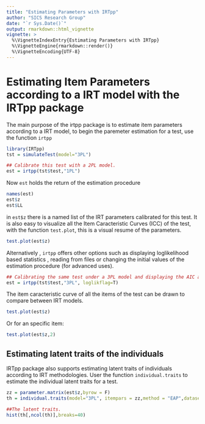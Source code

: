 ```yaml
---
title: "Estimating Parameters with IRTpp"
author: "SICS Research Group"
date: "`r Sys.Date()`"
output: rmarkdown::html_vignette
vignette: >
  %\VignetteIndexEntry{Estimating Parameters with IRTpp}
  %\VignetteEngine{rmarkdown::render()}
  %\VignetteEncoding{UTF-8}
---
```


Estimating Item Parameters according to a IRT model with the IRTpp package
========================================================



The main purpose of the irtpp package is to estimate item parameters according to a IRT model, 
to begin the paremeter estimation for a test, use the function `irtpp`

```r
library(IRTpp)
tst = simulateTest(model="3PL")

## Calibrate this test with a 2PL model.
est = irtpp(tst$test,"1PL")
```

Now `est` holds the return of the estimation procedure 

```r
names(est)
est$z
est$LL
```

in `est$z` there is a named list of the IRT parameters calibrated for this test. It is also easy to visualize all the Item Caracteristic Curves (ICC) of the test, with the function `test.plot`, this is a visual resume of the parameters.

```r
test.plot(est$z)
```

Alternatively , `irtpp` offers other options such as displaying loglikelihood based statistics , reading from files or changing the initial values of the estimation procedure (for advanced uses).

```r
## Calibrating the same test under a 3PL model and displaying the AIC and BIC statistics
est = irtpp(tst$test,"3PL", loglikflag=T)
```

The item caracteristic curve of all the items of the test can be drawn to compare between IRT models.

```r
test.plot(est$z)
```

Or for an specific item: 

```r
test.plot(est$z,2)
```

## Estimating latent traits of the individuals

IRTpp package also supports estimating latent traits of individuals according to IRT methodologies. User the function `individual.traits` to estimate the individual latent traits for a test.

```r
zz = parameter.matrix(est$z,byrow = F)
th = individual.traits(model="3PL", itempars = zz,method = "EAP",dataset = tst$test, probability_matrix = est$prob_mat)

##The latent traits.
hist(th[,ncol(th)],breaks=40)
```
